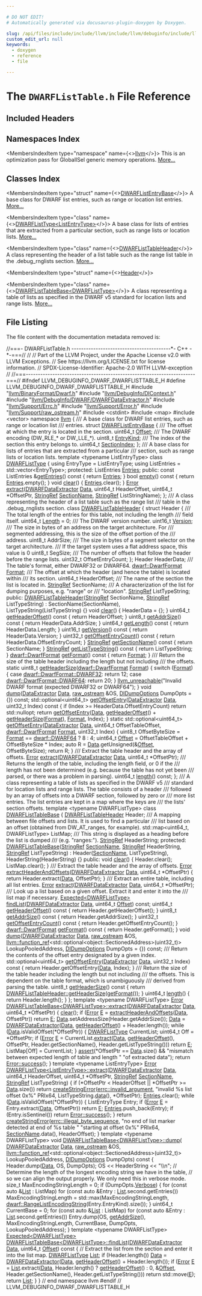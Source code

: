 ```yaml
---

# DO NOT EDIT!
# Automatically generated via docusaurus-plugin-doxygen by Doxygen.

slug: /api/files/include/include/llvm/include/llvm/debuginfo/include/llvm/debuginfo/dwarf/dwarflisttable-h
custom_edit_url: null
keywords:
  - doxygen
  - reference
  - file

---
```





# The `DWARFListTable.h` File Reference

<DoxygenPage pluginConfig={pluginConfig}>



## Included Headers

<IncludesList>
<IncludesListItem
  filePath="llvm/BinaryFormat/Dwarf.h"
  permalink="/docs/api/files/include/include/llvm/include/llvm/binaryformat/dwarf-h"
  isLocal="true" />
<IncludesListItem
  filePath="llvm/DebugInfo/DIContext.h"
  permalink="/docs/api/files/include/include/llvm/include/llvm/debuginfo/dicontext-h"
  isLocal="true" />
<IncludesListItem
  filePath="llvm/DebugInfo/DWARF/DWARFDataExtractor.h"
  permalink="/docs/api/files/include/include/llvm/include/llvm/debuginfo/include/llvm/debuginfo/dwarf/dwarfdataextractor-h"
  isLocal="true" />
<IncludesListItem
  filePath="llvm/Support/Errc.h"
  permalink="/docs/api/files/include/include/llvm/include/llvm/support/errc-h"
  isLocal="true" />
<IncludesListItem
  filePath="llvm/Support/Error.h"
  permalink="/docs/api/files/include/include/llvm/include/llvm/support/error-h"
  isLocal="true" />
<IncludesListItem
  filePath="llvm/Support/raw_ostream.h"
  permalink="/docs/api/files/include/include/llvm/include/llvm/support/raw-ostream-h"
  isLocal="true" />
<IncludesListItem
  filePath="cstdint"
  permalink=""
  isLocal="false" />
<IncludesListItem
  filePath="map"
  permalink=""
  isLocal="false" />
<IncludesListItem
  filePath="vector"
  permalink=""
  isLocal="false" />
</IncludesList>

## Namespaces Index

<MembersIndex>

<MembersIndexItem
  type="namespace"
  name={<><a href="/docs/api/namespaces/llvm">llvm</a></>}>
This is an optimization pass for GlobalISel generic memory operations. <a href="/docs/api/namespaces/llvm/#details">More...</a>
</MembersIndexItem>

</MembersIndex>

## Classes Index

<MembersIndex>

<MembersIndexItem
  type="struct"
  name={<><a href="/docs/api/structs/llvm/dwarflistentrybase">DWARFListEntryBase</a></>}>
A base class for DWARF list entries, such as range or location list entries. <a href="/docs/api/structs/llvm/dwarflistentrybase/#details">More...</a>
</MembersIndexItem>

<MembersIndexItem
  type="class"
  name={<><a href="/docs/api/classes/llvm/dwarflisttype">DWARFListType&lt;ListEntryType&gt;</a></>}>
A base class for lists of entries that are extracted from a particular section, such as range lists or location lists. <a href="/docs/api/classes/llvm/dwarflisttype/#details">More...</a>
</MembersIndexItem>

<MembersIndexItem
  type="class"
  name={<><a href="/docs/api/classes/llvm/dwarflisttableheader">DWARFListTableHeader</a></>}>
A class representing the header of a list table such as the range list table in the .debug&#95;rnglists section. <a href="/docs/api/classes/llvm/dwarflisttableheader/#details">More...</a>
</MembersIndexItem>

<MembersIndexItem
  type="struct"
  name={<><a href="/docs/api/structs/llvm/dwarflisttableheader/header">Header</a></>}>
</MembersIndexItem>

<MembersIndexItem
  type="class"
  name={<><a href="/docs/api/classes/llvm/dwarflisttablebase">DWARFListTableBase&lt;DWARFListType&gt;</a></>}>
A class representing a table of lists as specified in the DWARF v5 standard for location lists and range lists. <a href="/docs/api/classes/llvm/dwarflisttablebase/#details">More...</a>
</MembersIndexItem>

</MembersIndex>


## File Listing

The file content with the documentation metadata removed is:

<ProgramListing>

<Link id="l00001" /><CodeLine lineNumber="1"><Highlight kind="comment">//===- DWARFListTable.h -----------------------------------------&#42;- C++ -&#42;-===//</Highlight><Highlight kind="normal"></Highlight></CodeLine>
<Link id="l00002" /><CodeLine lineNumber="2"><Highlight kind="normal"></Highlight><Highlight kind="comment">//</Highlight><Highlight kind="normal"></Highlight></CodeLine>
<Link id="l00003" /><CodeLine lineNumber="3"><Highlight kind="normal"></Highlight><Highlight kind="comment">// Part of the LLVM Project, under the Apache License v2.0 with LLVM Exceptions.</Highlight><Highlight kind="normal"></Highlight></CodeLine>
<Link id="l00004" /><CodeLine lineNumber="4"><Highlight kind="normal"></Highlight><Highlight kind="comment">// See https://llvm.org/LICENSE.txt for license information.</Highlight><Highlight kind="normal"></Highlight></CodeLine>
<Link id="l00005" /><CodeLine lineNumber="5"><Highlight kind="normal"></Highlight><Highlight kind="comment">// SPDX-License-Identifier: Apache-2.0 WITH LLVM-exception</Highlight><Highlight kind="normal"></Highlight></CodeLine>
<Link id="l00006" /><CodeLine lineNumber="6"><Highlight kind="normal"></Highlight><Highlight kind="comment">//</Highlight><Highlight kind="normal"></Highlight></CodeLine>
<Link id="l00007" /><CodeLine lineNumber="7"><Highlight kind="normal"></Highlight><Highlight kind="comment">//===----------------------------------------------------------------------===//</Highlight><Highlight kind="normal"></Highlight></CodeLine>
<Link id="l00008" /><CodeLine lineNumber="8"><Highlight kind="normal"></Highlight></CodeLine>
<Link id="l00009" /><CodeLine lineNumber="9"><Highlight kind="normal"></Highlight><Highlight kind="preprocessor">#ifndef LLVM&#95;DEBUGINFO&#95;DWARF&#95;DWARFLISTTABLE&#95;H</Highlight><Highlight kind="normal"></Highlight></CodeLine>
<Link id="l00010" /><CodeLine lineNumber="10"><Highlight kind="normal"></Highlight><Highlight kind="preprocessor">#define LLVM&#95;DEBUGINFO&#95;DWARF&#95;DWARFLISTTABLE&#95;H</Highlight><Highlight kind="normal"></Highlight></CodeLine>
<Link id="l00011" /><CodeLine lineNumber="11"><Highlight kind="normal"></Highlight></CodeLine>
<Link id="l00012" /><CodeLine lineNumber="12"><Highlight kind="normal"></Highlight><Highlight kind="preprocessor">#include &quot;<a href="/docs/api/files/include/include/llvm/include/llvm/binaryformat/dwarf-h">llvm/BinaryFormat/Dwarf.h</a>&quot;</Highlight><Highlight kind="normal"></Highlight></CodeLine>
<Link id="l00013" /><CodeLine lineNumber="13"><Highlight kind="normal"></Highlight><Highlight kind="preprocessor">#include &quot;<a href="/docs/api/files/include/include/llvm/include/llvm/debuginfo/dicontext-h">llvm/DebugInfo/DIContext.h</a>&quot;</Highlight><Highlight kind="normal"></Highlight></CodeLine>
<Link id="l00014" /><CodeLine lineNumber="14"><Highlight kind="normal"></Highlight><Highlight kind="preprocessor">#include &quot;<a href="/docs/api/files/include/include/llvm/include/llvm/debuginfo/include/llvm/debuginfo/dwarf/dwarfdataextractor-h">llvm/DebugInfo/DWARF/DWARFDataExtractor.h</a>&quot;</Highlight><Highlight kind="normal"></Highlight></CodeLine>
<Link id="l00015" /><CodeLine lineNumber="15"><Highlight kind="normal"></Highlight><Highlight kind="preprocessor">#include &quot;<a href="/docs/api/files/include/include/llvm/include/llvm/support/errc-h">llvm/Support/Errc.h</a>&quot;</Highlight><Highlight kind="normal"></Highlight></CodeLine>
<Link id="l00016" /><CodeLine lineNumber="16"><Highlight kind="normal"></Highlight><Highlight kind="preprocessor">#include &quot;<a href="/docs/api/files/include/include/llvm/include/llvm/support/error-h">llvm/Support/Error.h</a>&quot;</Highlight><Highlight kind="normal"></Highlight></CodeLine>
<Link id="l00017" /><CodeLine lineNumber="17"><Highlight kind="normal"></Highlight><Highlight kind="preprocessor">#include &quot;<a href="/docs/api/files/include/include/llvm/include/llvm/support/raw-ostream-h">llvm/Support/raw&#95;ostream.h</a>&quot;</Highlight><Highlight kind="normal"></Highlight></CodeLine>
<Link id="l00018" /><CodeLine lineNumber="18"><Highlight kind="normal"></Highlight><Highlight kind="preprocessor">#include &lt;cstdint&gt;</Highlight><Highlight kind="normal"></Highlight></CodeLine>
<Link id="l00019" /><CodeLine lineNumber="19"><Highlight kind="normal"></Highlight><Highlight kind="preprocessor">#include &lt;map&gt;</Highlight><Highlight kind="normal"></Highlight></CodeLine>
<Link id="l00020" /><CodeLine lineNumber="20"><Highlight kind="normal"></Highlight><Highlight kind="preprocessor">#include &lt;vector&gt;</Highlight><Highlight kind="normal"></Highlight></CodeLine>
<Link id="l00021" /><CodeLine lineNumber="21"><Highlight kind="normal"></Highlight></CodeLine>
<Link id="l00022" /><CodeLine lineNumber="22"><Highlight kind="normal"></Highlight><Highlight kind="keyword">namespace </Highlight><Highlight kind="normal"><a href="/docs/api/namespaces/llvm">llvm</a> &#123;</Highlight></CodeLine>
<Link id="l00023" /><CodeLine lineNumber="23"><Highlight kind="normal"></Highlight><Highlight kind="comment"></Highlight></CodeLine>
<Link id="l00024" /><CodeLine lineNumber="24"><Highlight kind="comment">/// A base class for DWARF list entries, such as range or location list</Highlight></CodeLine>
<Link id="l00025" /><CodeLine lineNumber="25"><Highlight kind="comment">/// entries.</Highlight><Highlight kind="normal"></Highlight></CodeLine>
<Link id="l00026" /><CodeLine lineNumber="26" lineLink="/docs/api/structs/llvm/dwarflistentrybase"><Highlight kind="normal"></Highlight><Highlight kind="keyword">struct </Highlight><Highlight kind="normal"><a href="/docs/api/structs/llvm/dwarflistentrybase">DWARFListEntryBase</a> &#123;</Highlight><Highlight kind="comment"></Highlight></CodeLine>
<Link id="l00027" /><CodeLine lineNumber="27"><Highlight kind="comment">  /// The offset at which the entry is located in the section.</Highlight><Highlight kind="normal"></Highlight></CodeLine>
<Link id="l00028" /><CodeLine lineNumber="28" lineLink="/docs/api/structs/llvm/dwarflistentrybase/#a5e78df55e7f79e8d223e30092680e1b4"><Highlight kind="normal">  uint64&#95;t <a href="/docs/api/structs/llvm/dwarflistentrybase/#a5e78df55e7f79e8d223e30092680e1b4">Offset</a>;</Highlight><Highlight kind="comment"></Highlight></CodeLine>
<Link id="l00029" /><CodeLine lineNumber="29"><Highlight kind="comment">  /// The DWARF encoding (DW&#95;RLE&#95;&#42; or DW&#95;LLE&#95;&#42;).</Highlight><Highlight kind="normal"></Highlight></CodeLine>
<Link id="l00030" /><CodeLine lineNumber="30" lineLink="/docs/api/structs/llvm/dwarflistentrybase/#a53bb231c536be49c590132e10c5268dd"><Highlight kind="normal">  uint8&#95;t <a href="/docs/api/structs/llvm/dwarflistentrybase/#a53bb231c536be49c590132e10c5268dd">EntryKind</a>;</Highlight><Highlight kind="comment"></Highlight></CodeLine>
<Link id="l00031" /><CodeLine lineNumber="31"><Highlight kind="comment">  /// The index of the section this entry belongs to.</Highlight><Highlight kind="normal"></Highlight></CodeLine>
<Link id="l00032" /><CodeLine lineNumber="32" lineLink="/docs/api/structs/llvm/dwarflistentrybase/#a0a840f1689651024d3cc9850f4ec4c81"><Highlight kind="normal">  uint64&#95;t <a href="/docs/api/structs/llvm/dwarflistentrybase/#a0a840f1689651024d3cc9850f4ec4c81">SectionIndex</a>;</Highlight></CodeLine>
<Link id="l00033" /><CodeLine lineNumber="33"><Highlight kind="normal">&#125;;</Highlight></CodeLine>
<Link id="l00034" /><CodeLine lineNumber="34"><Highlight kind="normal"></Highlight><Highlight kind="comment"></Highlight></CodeLine>
<Link id="l00035" /><CodeLine lineNumber="35"><Highlight kind="comment">/// A base class for lists of entries that are extracted from a particular</Highlight></CodeLine>
<Link id="l00036" /><CodeLine lineNumber="36"><Highlight kind="comment">/// section, such as range lists or location lists.</Highlight><Highlight kind="normal"></Highlight></CodeLine>
<Link id="l00037" /><CodeLine lineNumber="37" lineLink="/docs/api/classes/llvm/dwarflisttype"><Highlight kind="normal"></Highlight><Highlight kind="keyword">template</Highlight><Highlight kind="normal"> &lt;</Highlight><Highlight kind="keyword">typename</Highlight><Highlight kind="normal"> ListEntryType&gt; </Highlight><Highlight kind="keyword">class </Highlight><Highlight kind="normal"><a href="/docs/api/classes/llvm/dwarflisttype">DWARFListType</a> &#123;</Highlight></CodeLine>
<Link id="l00038" /><CodeLine lineNumber="38"><Highlight kind="normal">  </Highlight><Highlight kind="keyword">using </Highlight><Highlight kind="normal">EntryType = ListEntryType;</Highlight></CodeLine>
<Link id="l00039" /><CodeLine lineNumber="39"><Highlight kind="normal">  </Highlight><Highlight kind="keyword">using </Highlight><Highlight kind="normal">ListEntries = std::vector&lt;EntryType&gt;;</Highlight></CodeLine>
<Link id="l00040" /><CodeLine lineNumber="40"><Highlight kind="normal"></Highlight></CodeLine>
<Link id="l00041" /><CodeLine lineNumber="41"><Highlight kind="normal"></Highlight><Highlight kind="keyword">protected</Highlight><Highlight kind="normal">:</Highlight></CodeLine>
<Link id="l00042" /><CodeLine lineNumber="42" lineLink="/docs/api/classes/llvm/dwarflisttype/#a041f83847fc54b70c309ed67355b1b40"><Highlight kind="normal">  ListEntries <a href="/docs/api/classes/llvm/dwarflisttype/#a041f83847fc54b70c309ed67355b1b40">Entries</a>;</Highlight></CodeLine>
<Link id="l00043" /><CodeLine lineNumber="43"><Highlight kind="normal"></Highlight></CodeLine>
<Link id="l00044" /><CodeLine lineNumber="44"><Highlight kind="normal"></Highlight><Highlight kind="keyword">public</Highlight><Highlight kind="normal">:</Highlight></CodeLine>
<Link id="l00045" /><CodeLine lineNumber="45" lineLink="/docs/api/classes/llvm/dwarflisttype/#a46d8d4fd3ede47a3e8e9617c228996ac"><Highlight kind="normal">  </Highlight><Highlight kind="keyword">const</Highlight><Highlight kind="normal"> ListEntries &amp;<a href="/docs/api/classes/llvm/dwarflisttype/#a46d8d4fd3ede47a3e8e9617c228996ac">getEntries</a>()</Highlight><Highlight kind="keyword"> const </Highlight><Highlight kind="normal">&#123; </Highlight><Highlight kind="keywordflow">return</Highlight><Highlight kind="normal"> <a href="/docs/api/classes/llvm/dwarflisttype/#a041f83847fc54b70c309ed67355b1b40">Entries</a>; &#125;</Highlight></CodeLine>
<Link id="l00046" /><CodeLine lineNumber="46" lineLink="/docs/api/classes/llvm/dwarflisttype/#adc62037379ba38c5157b65baab34e130"><Highlight kind="normal">  </Highlight><Highlight kind="keywordtype">bool</Highlight><Highlight kind="normal"> <a href="/docs/api/classes/llvm/dwarflisttype/#adc62037379ba38c5157b65baab34e130">empty</a>()</Highlight><Highlight kind="keyword"> const </Highlight><Highlight kind="normal">&#123; </Highlight><Highlight kind="keywordflow">return</Highlight><Highlight kind="normal"> <a href="/docs/api/classes/llvm/dwarflisttype/#a041f83847fc54b70c309ed67355b1b40">Entries</a>.empty(); &#125;</Highlight></CodeLine>
<Link id="l00047" /><CodeLine lineNumber="47" lineLink="/docs/api/classes/llvm/dwarflisttype/#a8d2a49d4f17d22f9231217e952957c89"><Highlight kind="normal">  </Highlight><Highlight kind="keywordtype">void</Highlight><Highlight kind="normal"> <a href="/docs/api/classes/llvm/dwarflisttype/#a8d2a49d4f17d22f9231217e952957c89">clear</a>() &#123; <a href="/docs/api/classes/llvm/dwarflisttype/#a041f83847fc54b70c309ed67355b1b40">Entries</a>.clear(); &#125;</Highlight></CodeLine>
<Link id="l00048" /><CodeLine lineNumber="48" lineLink="/docs/api/classes/llvm/dwarflisttype/#a5ce06b7e3524ccb5cde055c3cf596b10"><Highlight kind="normal">  <a href="/docs/api/classes/llvm/error">Error</a> <a href="/docs/api/classes/llvm/dwarflisttype/#a5ce06b7e3524ccb5cde055c3cf596b10">extract</a>(<a href="/docs/api/classes/llvm/dwarfdataextractor">DWARFDataExtractor</a> <a href="/docs/api/namespaces/llvm/#aa20539e89704d20b98b97e9c3feac934">Data</a>, uint64&#95;t HeaderOffset,</Highlight></CodeLine>
<Link id="l00049" /><CodeLine lineNumber="49"><Highlight kind="normal">                uint64&#95;t &#42;OffsetPtr, <a href="/docs/api/classes/llvm/stringref">StringRef</a> <a href="/docs/api/structs/llvm/sectionname">SectionName</a>,</Highlight></CodeLine>
<Link id="l00050" /><CodeLine lineNumber="50"><Highlight kind="normal">                <a href="/docs/api/classes/llvm/stringref">StringRef</a> ListStringName);</Highlight></CodeLine>
<Link id="l00051" /><CodeLine lineNumber="51"><Highlight kind="normal">&#125;;</Highlight></CodeLine>
<Link id="l00052" /><CodeLine lineNumber="52"><Highlight kind="normal"></Highlight><Highlight kind="comment"></Highlight></CodeLine>
<Link id="l00053" /><CodeLine lineNumber="53"><Highlight kind="comment">/// A class representing the header of a list table such as the range list</Highlight></CodeLine>
<Link id="l00054" /><CodeLine lineNumber="54"><Highlight kind="comment">/// table in the .debug&#95;rnglists section.</Highlight><Highlight kind="normal"></Highlight></CodeLine>
<Link id="l00055" /><CodeLine lineNumber="55" lineLink="/docs/api/classes/llvm/dwarflisttableheader"><Highlight kind="normal"></Highlight><Highlight kind="keyword">class </Highlight><Highlight kind="normal"><a href="/docs/api/classes/llvm/dwarflisttableheader/#a10991e271022263175496ed3f21beba2">DWARFListTableHeader</a> &#123;</Highlight></CodeLine>
<Link id="l00056" /><CodeLine lineNumber="56"><Highlight kind="normal">  </Highlight><Highlight kind="keyword">struct </Highlight><Highlight kind="normal">Header &#123;</Highlight><Highlight kind="comment"></Highlight></CodeLine>
<Link id="l00057" /><CodeLine lineNumber="57"><Highlight kind="comment">    /// The total length of the entries for this table, not including the length</Highlight></CodeLine>
<Link id="l00058" /><CodeLine lineNumber="58"><Highlight kind="comment">    /// field itself.</Highlight><Highlight kind="normal"></Highlight></CodeLine>
<Link id="l00059" /><CodeLine lineNumber="59"><Highlight kind="normal">    uint64&#95;t <a href="/docs/api/namespaces/llvm/#a05f5b9a11bdcc5feba62899f95dcf878af6d9f1c7b49b7601fae6a545002a6763">Length</a> = 0;</Highlight><Highlight kind="comment"></Highlight></CodeLine>
<Link id="l00060" /><CodeLine lineNumber="60"><Highlight kind="comment">    /// The DWARF version number.</Highlight><Highlight kind="normal"></Highlight></CodeLine>
<Link id="l00061" /><CodeLine lineNumber="61"><Highlight kind="normal">    uint16&#95;t <a href="/docs/api/namespaces/llvm/#a689a023f54d38d41f6d952cac41ee538">Version</a>;</Highlight><Highlight kind="comment"></Highlight></CodeLine>
<Link id="l00062" /><CodeLine lineNumber="62"><Highlight kind="comment">    /// The size in bytes of an address on the target architecture. For</Highlight></CodeLine>
<Link id="l00063" /><CodeLine lineNumber="63"><Highlight kind="comment">    /// segmented addressing, this is the size of the offset portion of the</Highlight></CodeLine>
<Link id="l00064" /><CodeLine lineNumber="64"><Highlight kind="comment">    /// address.</Highlight><Highlight kind="normal"></Highlight></CodeLine>
<Link id="l00065" /><CodeLine lineNumber="65"><Highlight kind="normal">    uint8&#95;t AddrSize;</Highlight><Highlight kind="comment"></Highlight></CodeLine>
<Link id="l00066" /><CodeLine lineNumber="66"><Highlight kind="comment">    /// The size in bytes of a segment selector on the target architecture.</Highlight></CodeLine>
<Link id="l00067" /><CodeLine lineNumber="67"><Highlight kind="comment">    /// If the target system uses a flat address space, this value is 0</Highlight><Highlight kind="normal"></Highlight></CodeLine>
<Link id="l00068" /><CodeLine lineNumber="68"><Highlight kind="normal">    uint8&#95;t SegSize;</Highlight><Highlight kind="comment"></Highlight></CodeLine>
<Link id="l00069" /><CodeLine lineNumber="69"><Highlight kind="comment">    /// The number of offsets that follow the header before the range lists.</Highlight><Highlight kind="normal"></Highlight></CodeLine>
<Link id="l00070" /><CodeLine lineNumber="70"><Highlight kind="normal">    uint32&#95;t OffsetEntryCount;</Highlight></CodeLine>
<Link id="l00071" /><CodeLine lineNumber="71"><Highlight kind="normal">  &#125;;</Highlight></CodeLine>
<Link id="l00072" /><CodeLine lineNumber="72"><Highlight kind="normal"></Highlight></CodeLine>
<Link id="l00073" /><CodeLine lineNumber="73"><Highlight kind="normal">  Header HeaderData;</Highlight><Highlight kind="comment"></Highlight></CodeLine>
<Link id="l00074" /><CodeLine lineNumber="74"><Highlight kind="comment">  /// The table&#39;s format, either DWARF32 or DWARF64.</Highlight><Highlight kind="normal"></Highlight></CodeLine>
<Link id="l00075" /><CodeLine lineNumber="75"><Highlight kind="normal">  <a href="/docs/api/namespaces/llvm/dwarf/#a79a43a947d26afb3f2a388f2f7a3a8c8">dwarf::DwarfFormat</a> <a href="/docs/api/namespaces/llvm/#ab7530cd22b8952cb41774507dd40c6f3a520d0db389f362bf79ef56ca0af3dcab">Format</a>;</Highlight><Highlight kind="comment"></Highlight></CodeLine>
<Link id="l00076" /><CodeLine lineNumber="76"><Highlight kind="comment">  /// The offset at which the header (and hence the table) is located within</Highlight></CodeLine>
<Link id="l00077" /><CodeLine lineNumber="77"><Highlight kind="comment">  /// its section.</Highlight><Highlight kind="normal"></Highlight></CodeLine>
<Link id="l00078" /><CodeLine lineNumber="78"><Highlight kind="normal">  uint64&#95;t HeaderOffset;</Highlight><Highlight kind="comment"></Highlight></CodeLine>
<Link id="l00079" /><CodeLine lineNumber="79"><Highlight kind="comment">  /// The name of the section the list is located in.</Highlight><Highlight kind="normal"></Highlight></CodeLine>
<Link id="l00080" /><CodeLine lineNumber="80"><Highlight kind="normal">  <a href="/docs/api/classes/llvm/stringref">StringRef</a> SectionName;</Highlight><Highlight kind="comment"></Highlight></CodeLine>
<Link id="l00081" /><CodeLine lineNumber="81"><Highlight kind="comment">  /// A characterization of the list for dumping purposes, e.g. &quot;range&quot; or</Highlight></CodeLine>
<Link id="l00082" /><CodeLine lineNumber="82"><Highlight kind="comment">  /// &quot;location&quot;.</Highlight><Highlight kind="normal"></Highlight></CodeLine>
<Link id="l00083" /><CodeLine lineNumber="83"><Highlight kind="normal">  <a href="/docs/api/classes/llvm/stringref">StringRef</a> ListTypeString;</Highlight></CodeLine>
<Link id="l00084" /><CodeLine lineNumber="84"><Highlight kind="normal"></Highlight></CodeLine>
<Link id="l00085" /><CodeLine lineNumber="85"><Highlight kind="normal"></Highlight><Highlight kind="keyword">public</Highlight><Highlight kind="normal">:</Highlight></CodeLine>
<Link id="l00086" /><CodeLine lineNumber="86" lineLink="/docs/api/classes/llvm/dwarflisttableheader/#a10991e271022263175496ed3f21beba2"><Highlight kind="normal">  <a href="/docs/api/classes/llvm/dwarflisttableheader/#a10991e271022263175496ed3f21beba2">DWARFListTableHeader</a>(<a href="/docs/api/classes/llvm/stringref">StringRef</a> SectionName, <a href="/docs/api/classes/llvm/stringref">StringRef</a> ListTypeString)</Highlight></CodeLine>
<Link id="l00087" /><CodeLine lineNumber="87"><Highlight kind="normal">      : SectionName(SectionName), ListTypeString(ListTypeString) &#123;&#125;</Highlight></CodeLine>
<Link id="l00088" /><CodeLine lineNumber="88"><Highlight kind="normal"></Highlight></CodeLine>
<Link id="l00089" /><CodeLine lineNumber="89" lineLink="/docs/api/classes/llvm/dwarflisttableheader/#ab7f2c25bd49b79a73986af210c45a0ac"><Highlight kind="normal">  </Highlight><Highlight kind="keywordtype">void</Highlight><Highlight kind="normal"> <a href="/docs/api/classes/llvm/dwarflisttableheader/#ab7f2c25bd49b79a73986af210c45a0ac">clear</a>() &#123;</Highlight></CodeLine>
<Link id="l00090" /><CodeLine lineNumber="90"><Highlight kind="normal">    HeaderData = &#123;&#125;;</Highlight></CodeLine>
<Link id="l00091" /><CodeLine lineNumber="91"><Highlight kind="normal">  &#125;</Highlight></CodeLine>
<Link id="l00092" /><CodeLine lineNumber="92" lineLink="/docs/api/classes/llvm/dwarflisttableheader/#a9da67a4898a8a7b6bf3e5bb1230eb145"><Highlight kind="normal">  uint64&#95;t <a href="/docs/api/classes/llvm/dwarflisttableheader/#a9da67a4898a8a7b6bf3e5bb1230eb145">getHeaderOffset</a>()</Highlight><Highlight kind="keyword"> const </Highlight><Highlight kind="normal">&#123; </Highlight><Highlight kind="keywordflow">return</Highlight><Highlight kind="normal"> HeaderOffset; &#125;</Highlight></CodeLine>
<Link id="l00093" /><CodeLine lineNumber="93" lineLink="/docs/api/classes/llvm/dwarflisttableheader/#ae6fe384fdfff174af98c88929e5c3f9f"><Highlight kind="normal">  uint8&#95;t <a href="/docs/api/classes/llvm/dwarflisttableheader/#ae6fe384fdfff174af98c88929e5c3f9f">getAddrSize</a>()</Highlight><Highlight kind="keyword"> const </Highlight><Highlight kind="normal">&#123; </Highlight><Highlight kind="keywordflow">return</Highlight><Highlight kind="normal"> HeaderData.AddrSize; &#125;</Highlight></CodeLine>
<Link id="l00094" /><CodeLine lineNumber="94" lineLink="/docs/api/classes/llvm/dwarflisttableheader/#a101998cae50b0fceab1a6da2828a0eb4"><Highlight kind="normal">  uint64&#95;t <a href="/docs/api/classes/llvm/dwarflisttableheader/#a101998cae50b0fceab1a6da2828a0eb4">getLength</a>()</Highlight><Highlight kind="keyword"> const </Highlight><Highlight kind="normal">&#123; </Highlight><Highlight kind="keywordflow">return</Highlight><Highlight kind="normal"> HeaderData.Length; &#125;</Highlight></CodeLine>
<Link id="l00095" /><CodeLine lineNumber="95" lineLink="/docs/api/classes/llvm/dwarflisttableheader/#ae975a13057dc42d20b975c343542db04"><Highlight kind="normal">  uint16&#95;t <a href="/docs/api/classes/llvm/dwarflisttableheader/#ae975a13057dc42d20b975c343542db04">getVersion</a>()</Highlight><Highlight kind="keyword"> const </Highlight><Highlight kind="normal">&#123; </Highlight><Highlight kind="keywordflow">return</Highlight><Highlight kind="normal"> HeaderData.Version; &#125;</Highlight></CodeLine>
<Link id="l00096" /><CodeLine lineNumber="96" lineLink="/docs/api/classes/llvm/dwarflisttableheader/#a94ed75554b6e08ef74f9afe5d4ed692d"><Highlight kind="normal">  uint32&#95;t <a href="/docs/api/classes/llvm/dwarflisttableheader/#a94ed75554b6e08ef74f9afe5d4ed692d">getOffsetEntryCount</a>()</Highlight><Highlight kind="keyword"> const </Highlight><Highlight kind="normal">&#123; </Highlight><Highlight kind="keywordflow">return</Highlight><Highlight kind="normal"> HeaderData.OffsetEntryCount; &#125;</Highlight></CodeLine>
<Link id="l00097" /><CodeLine lineNumber="97" lineLink="/docs/api/classes/llvm/dwarflisttableheader/#a95eef5385262cc9aa7943ef8cd62e416"><Highlight kind="normal">  <a href="/docs/api/classes/llvm/stringref">StringRef</a> <a href="/docs/api/classes/llvm/dwarflisttableheader/#a95eef5385262cc9aa7943ef8cd62e416">getSectionName</a>()</Highlight><Highlight kind="keyword"> const </Highlight><Highlight kind="normal">&#123; </Highlight><Highlight kind="keywordflow">return</Highlight><Highlight kind="normal"> SectionName; &#125;</Highlight></CodeLine>
<Link id="l00098" /><CodeLine lineNumber="98" lineLink="/docs/api/classes/llvm/dwarflisttableheader/#ad720f15dafa6eb1b8d6af21439898634"><Highlight kind="normal">  <a href="/docs/api/classes/llvm/stringref">StringRef</a> <a href="/docs/api/classes/llvm/dwarflisttableheader/#ad720f15dafa6eb1b8d6af21439898634">getListTypeString</a>()</Highlight><Highlight kind="keyword"> const </Highlight><Highlight kind="normal">&#123; </Highlight><Highlight kind="keywordflow">return</Highlight><Highlight kind="normal"> ListTypeString; &#125;</Highlight></CodeLine>
<Link id="l00099" /><CodeLine lineNumber="99" lineLink="/docs/api/classes/llvm/dwarflisttableheader/#a93b517a8989cfb08deb763b3fdec7da2"><Highlight kind="normal">  <a href="/docs/api/namespaces/llvm/dwarf/#a79a43a947d26afb3f2a388f2f7a3a8c8">dwarf::DwarfFormat</a> <a href="/docs/api/classes/llvm/dwarflisttableheader/#a93b517a8989cfb08deb763b3fdec7da2">getFormat</a>()</Highlight><Highlight kind="keyword"> const </Highlight><Highlight kind="normal">&#123; </Highlight><Highlight kind="keywordflow">return</Highlight><Highlight kind="normal"> <a href="/docs/api/namespaces/llvm/#ab7530cd22b8952cb41774507dd40c6f3a520d0db389f362bf79ef56ca0af3dcab">Format</a>; &#125;</Highlight></CodeLine>
<Link id="l00100" /><CodeLine lineNumber="100"><Highlight kind="normal"></Highlight><Highlight kind="comment"></Highlight></CodeLine>
<Link id="l00101" /><CodeLine lineNumber="101"><Highlight kind="comment">  /// Return the size of the table header including the length but not including</Highlight></CodeLine>
<Link id="l00102" /><CodeLine lineNumber="102"><Highlight kind="comment">  /// the offsets.</Highlight><Highlight kind="normal"></Highlight></CodeLine>
<Link id="l00103" /><CodeLine lineNumber="103" lineLink="/docs/api/classes/llvm/dwarflisttableheader/#a1374388723b168fd14a77c5188d4a7db"><Highlight kind="normal">  </Highlight><Highlight kind="keyword">static</Highlight><Highlight kind="normal"> uint8&#95;t <a href="/docs/api/classes/llvm/dwarflisttableheader/#a1374388723b168fd14a77c5188d4a7db">getHeaderSize</a>(<a href="/docs/api/namespaces/llvm/dwarf/#a79a43a947d26afb3f2a388f2f7a3a8c8">dwarf::DwarfFormat</a> <a href="/docs/api/namespaces/llvm/#ab7530cd22b8952cb41774507dd40c6f3a520d0db389f362bf79ef56ca0af3dcab">Format</a>) &#123;</Highlight></CodeLine>
<Link id="l00104" /><CodeLine lineNumber="104"><Highlight kind="normal">    </Highlight><Highlight kind="keywordflow">switch</Highlight><Highlight kind="normal"> (<a href="/docs/api/namespaces/llvm/#ab7530cd22b8952cb41774507dd40c6f3a520d0db389f362bf79ef56ca0af3dcab">Format</a>) &#123;</Highlight></CodeLine>
<Link id="l00105" /><CodeLine lineNumber="105"><Highlight kind="normal">    </Highlight><Highlight kind="keywordflow">case</Highlight><Highlight kind="normal"> <a href="/docs/api/namespaces/llvm/dwarf/#a79a43a947d26afb3f2a388f2f7a3a8c8a63265bb5719678b401b0abd0ed5ddd76">dwarf::DwarfFormat::DWARF32</a>:</Highlight></CodeLine>
<Link id="l00106" /><CodeLine lineNumber="106"><Highlight kind="normal">      </Highlight><Highlight kind="keywordflow">return</Highlight><Highlight kind="normal"> 12;</Highlight></CodeLine>
<Link id="l00107" /><CodeLine lineNumber="107"><Highlight kind="normal">    </Highlight><Highlight kind="keywordflow">case</Highlight><Highlight kind="normal"> <a href="/docs/api/namespaces/llvm/dwarf/#a79a43a947d26afb3f2a388f2f7a3a8c8a34b4d38e06d609b405f4a79c223ed8d2">dwarf::DwarfFormat::DWARF64</a>:</Highlight></CodeLine>
<Link id="l00108" /><CodeLine lineNumber="108"><Highlight kind="normal">      </Highlight><Highlight kind="keywordflow">return</Highlight><Highlight kind="normal"> 20;</Highlight></CodeLine>
<Link id="l00109" /><CodeLine lineNumber="109"><Highlight kind="normal">    &#125;</Highlight></CodeLine>
<Link id="l00110" /><CodeLine lineNumber="110"><Highlight kind="normal">    <a href="/docs/api/files/include/include/llvm/include/llvm/support/errorhandling-h/#ace243f5c25697a1107cce46626b3dc94">llvm&#95;unreachable</a>(</Highlight><Highlight kind="stringliteral">&quot;Invalid DWARF format (expected DWARF32 or DWARF64&quot;</Highlight><Highlight kind="normal">);</Highlight></CodeLine>
<Link id="l00111" /><CodeLine lineNumber="111"><Highlight kind="normal">  &#125;</Highlight></CodeLine>
<Link id="l00112" /><CodeLine lineNumber="112"><Highlight kind="normal"></Highlight></CodeLine>
<Link id="l00113" /><CodeLine lineNumber="113"><Highlight kind="normal">  </Highlight><Highlight kind="keywordtype">void</Highlight><Highlight kind="normal"> <a href="/docs/api/classes/llvm/dwarflisttableheader/#a5878d6c62b444d6d4dc49581e39091e1">dump</a>(<a href="/docs/api/classes/llvm/dataextractor">DataExtractor</a> <a href="/docs/api/namespaces/llvm/#aa20539e89704d20b98b97e9c3feac934">Data</a>, <a href="/docs/api/classes/llvm/raw-ostream">raw&#95;ostream</a> &amp;OS,</Highlight></CodeLine>
<Link id="l00114" /><CodeLine lineNumber="114"><Highlight kind="normal">            <a href="/docs/api/structs/llvm/didumpoptions">DIDumpOptions</a> DumpOpts = &#123;&#125;) </Highlight><Highlight kind="keyword">const</Highlight><Highlight kind="normal">;</Highlight></CodeLine>
<Link id="l00115" /><CodeLine lineNumber="115" lineLink="/docs/api/classes/llvm/dwarflisttableheader/#a3c1d6e1effdc93963e12868a6c193d49"><Highlight kind="normal">  std::optional&lt;uint64&#95;t&gt; <a href="/docs/api/classes/llvm/dwarflisttableheader/#a3c1d6e1effdc93963e12868a6c193d49">getOffsetEntry</a>(<a href="/docs/api/classes/llvm/dataextractor">DataExtractor</a> <a href="/docs/api/namespaces/llvm/#aa20539e89704d20b98b97e9c3feac934">Data</a>,</Highlight></CodeLine>
<Link id="l00116" /><CodeLine lineNumber="116"><Highlight kind="normal">                                         uint32&#95;t Index)</Highlight><Highlight kind="keyword"> const </Highlight><Highlight kind="normal">&#123;</Highlight></CodeLine>
<Link id="l00117" /><CodeLine lineNumber="117"><Highlight kind="normal">    </Highlight><Highlight kind="keywordflow">if</Highlight><Highlight kind="normal"> (Index &gt;= HeaderData.OffsetEntryCount)</Highlight></CodeLine>
<Link id="l00118" /><CodeLine lineNumber="118"><Highlight kind="normal">      </Highlight><Highlight kind="keywordflow">return</Highlight><Highlight kind="normal"> std::nullopt;</Highlight></CodeLine>
<Link id="l00119" /><CodeLine lineNumber="119"><Highlight kind="normal"></Highlight></CodeLine>
<Link id="l00120" /><CodeLine lineNumber="120"><Highlight kind="normal">    </Highlight><Highlight kind="keywordflow">return</Highlight><Highlight kind="normal"> <a href="/docs/api/classes/llvm/dwarflisttableheader/#a3c1d6e1effdc93963e12868a6c193d49">getOffsetEntry</a>(<a href="/docs/api/namespaces/llvm/#aa20539e89704d20b98b97e9c3feac934">Data</a>, <a href="/docs/api/classes/llvm/dwarflisttableheader/#a9da67a4898a8a7b6bf3e5bb1230eb145">getHeaderOffset</a>() + <a href="/docs/api/classes/llvm/dwarflisttableheader/#a1374388723b168fd14a77c5188d4a7db">getHeaderSize</a>(<a href="/docs/api/namespaces/llvm/#ab7530cd22b8952cb41774507dd40c6f3a520d0db389f362bf79ef56ca0af3dcab">Format</a>), <a href="/docs/api/namespaces/llvm/#ab7530cd22b8952cb41774507dd40c6f3a520d0db389f362bf79ef56ca0af3dcab">Format</a>, Index);</Highlight></CodeLine>
<Link id="l00121" /><CodeLine lineNumber="121"><Highlight kind="normal">  &#125;</Highlight></CodeLine>
<Link id="l00122" /><CodeLine lineNumber="122"><Highlight kind="normal"></Highlight></CodeLine>
<Link id="l00123" /><CodeLine lineNumber="123" lineLink="/docs/api/classes/llvm/dwarflisttableheader/#a0f1e95e7e70c3deda94768cb1e966915"><Highlight kind="normal">  </Highlight><Highlight kind="keyword">static</Highlight><Highlight kind="normal"> std::optional&lt;uint64&#95;t&gt; <a href="/docs/api/classes/llvm/dwarflisttableheader/#a0f1e95e7e70c3deda94768cb1e966915">getOffsetEntry</a>(<a href="/docs/api/classes/llvm/dataextractor">DataExtractor</a> <a href="/docs/api/namespaces/llvm/#aa20539e89704d20b98b97e9c3feac934">Data</a>,</Highlight></CodeLine>
<Link id="l00124" /><CodeLine lineNumber="124"><Highlight kind="normal">                                                uint64&#95;t OffsetTableOffset,</Highlight></CodeLine>
<Link id="l00125" /><CodeLine lineNumber="125"><Highlight kind="normal">                                                <a href="/docs/api/namespaces/llvm/dwarf/#a79a43a947d26afb3f2a388f2f7a3a8c8">dwarf::DwarfFormat</a> <a href="/docs/api/namespaces/llvm/#ab7530cd22b8952cb41774507dd40c6f3a520d0db389f362bf79ef56ca0af3dcab">Format</a>,</Highlight></CodeLine>
<Link id="l00126" /><CodeLine lineNumber="126"><Highlight kind="normal">                                                uint32&#95;t Index) &#123;</Highlight></CodeLine>
<Link id="l00127" /><CodeLine lineNumber="127"><Highlight kind="normal">    uint8&#95;t OffsetByteSize = <a href="/docs/api/namespaces/llvm/#ab7530cd22b8952cb41774507dd40c6f3a520d0db389f362bf79ef56ca0af3dcab">Format</a> == <a href="/docs/api/namespaces/llvm/dwarf/#a79a43a947d26afb3f2a388f2f7a3a8c8a34b4d38e06d609b405f4a79c223ed8d2">dwarf::DWARF64</a> ? 8 : 4;</Highlight></CodeLine>
<Link id="l00128" /><CodeLine lineNumber="128"><Highlight kind="normal">    uint64&#95;t <a href="/docs/api/namespaces/llvm/#a05f5b9a11bdcc5feba62899f95dcf878a3134224cba2545bc57954d3b072aebb4">Offset</a> = OffsetTableOffset + OffsetByteSize &#42; Index;</Highlight></CodeLine>
<Link id="l00129" /><CodeLine lineNumber="129"><Highlight kind="normal">    </Highlight><Highlight kind="keyword">auto</Highlight><Highlight kind="normal"> R = <a href="/docs/api/namespaces/llvm/#aa20539e89704d20b98b97e9c3feac934">Data</a>.getUnsigned(&amp;<a href="/docs/api/namespaces/llvm/#a05f5b9a11bdcc5feba62899f95dcf878a3134224cba2545bc57954d3b072aebb4">Offset</a>, OffsetByteSize);</Highlight></CodeLine>
<Link id="l00130" /><CodeLine lineNumber="130"><Highlight kind="normal">    </Highlight><Highlight kind="keywordflow">return</Highlight><Highlight kind="normal"> R;</Highlight></CodeLine>
<Link id="l00131" /><CodeLine lineNumber="131"><Highlight kind="normal">  &#125;</Highlight></CodeLine>
<Link id="l00132" /><CodeLine lineNumber="132"><Highlight kind="normal"></Highlight><Highlight kind="comment"></Highlight></CodeLine>
<Link id="l00133" /><CodeLine lineNumber="133"><Highlight kind="comment">  /// Extract the table header and the array of offsets.</Highlight><Highlight kind="normal"></Highlight></CodeLine>
<Link id="l00134" /><CodeLine lineNumber="134"><Highlight kind="normal">  <a href="/docs/api/classes/llvm/error">Error</a> <a href="/docs/api/files/lib/lib/transforms/lib/transforms/ipo/loopextractor-cpp/#a84dff14934298a71113ab11312c243f6">extract</a>(<a href="/docs/api/classes/llvm/dwarfdataextractor">DWARFDataExtractor</a> <a href="/docs/api/namespaces/llvm/#aa20539e89704d20b98b97e9c3feac934">Data</a>, uint64&#95;t &#42;OffsetPtr);</Highlight></CodeLine>
<Link id="l00135" /><CodeLine lineNumber="135"><Highlight kind="normal"></Highlight><Highlight kind="comment"></Highlight></CodeLine>
<Link id="l00136" /><CodeLine lineNumber="136"><Highlight kind="comment">  /// Returns the length of the table, including the length field, or 0 if the</Highlight></CodeLine>
<Link id="l00137" /><CodeLine lineNumber="137"><Highlight kind="comment">  /// length has not been determined (e.g. because the table has not yet been</Highlight></CodeLine>
<Link id="l00138" /><CodeLine lineNumber="138"><Highlight kind="comment">  /// parsed, or there was a problem in parsing).</Highlight><Highlight kind="normal"></Highlight></CodeLine>
<Link id="l00139" /><CodeLine lineNumber="139"><Highlight kind="normal">  uint64&#95;t <a href="/docs/api/classes/llvm/dwarflisttableheader/#ad57f13e13def9a42ea39b34bc323ca01">length</a>() </Highlight><Highlight kind="keyword">const</Highlight><Highlight kind="normal">;</Highlight></CodeLine>
<Link id="l00140" /><CodeLine lineNumber="140"><Highlight kind="normal">&#125;;</Highlight></CodeLine>
<Link id="l00141" /><CodeLine lineNumber="141"><Highlight kind="normal"></Highlight><Highlight kind="comment"></Highlight></CodeLine>
<Link id="l00142" /><CodeLine lineNumber="142"><Highlight kind="comment">/// A class representing a table of lists as specified in the DWARF v5</Highlight></CodeLine>
<Link id="l00143" /><CodeLine lineNumber="143"><Highlight kind="comment">/// standard for location lists and range lists. The table consists of a header</Highlight></CodeLine>
<Link id="l00144" /><CodeLine lineNumber="144"><Highlight kind="comment">/// followed by an array of offsets into a DWARF section, followed by zero or</Highlight></CodeLine>
<Link id="l00145" /><CodeLine lineNumber="145"><Highlight kind="comment">/// more list entries. The list entries are kept in a map where the keys are</Highlight></CodeLine>
<Link id="l00146" /><CodeLine lineNumber="146"><Highlight kind="comment">/// the lists&#39; section offsets.</Highlight><Highlight kind="normal"></Highlight></CodeLine>
<Link id="l00147" /><CodeLine lineNumber="147" lineLink="/docs/api/classes/llvm/dwarflisttablebase"><Highlight kind="normal"></Highlight><Highlight kind="keyword">template</Highlight><Highlight kind="normal"> &lt;</Highlight><Highlight kind="keyword">typename</Highlight><Highlight kind="normal"> DWARFListType&gt; </Highlight><Highlight kind="keyword">class </Highlight><Highlight kind="normal"><a href="/docs/api/classes/llvm/dwarflisttablebase/#af0bda9379098fea3e0212217a0b3f6a1">DWARFListTableBase</a> &#123;</Highlight></CodeLine>
<Link id="l00148" /><CodeLine lineNumber="148"><Highlight kind="normal">  <a href="/docs/api/classes/llvm/dwarflisttableheader">DWARFListTableHeader</a> Header;</Highlight><Highlight kind="comment"></Highlight></CodeLine>
<Link id="l00149" /><CodeLine lineNumber="149"><Highlight kind="comment">  /// A mapping between file offsets and lists. It is used to find a particular</Highlight></CodeLine>
<Link id="l00150" /><CodeLine lineNumber="150"><Highlight kind="comment">  /// list based on an offset (obtained from DW&#95;AT&#95;ranges, for example).</Highlight><Highlight kind="normal"></Highlight></CodeLine>
<Link id="l00151" /><CodeLine lineNumber="151"><Highlight kind="normal">  std::map&lt;uint64&#95;t, DWARFListType&gt; ListMap;</Highlight><Highlight kind="comment"></Highlight></CodeLine>
<Link id="l00152" /><CodeLine lineNumber="152"><Highlight kind="comment">  /// This string is displayed as a heading before the list is dumped</Highlight></CodeLine>
<Link id="l00153" /><CodeLine lineNumber="153"><Highlight kind="comment">  /// (e.g. &quot;ranges:&quot;).</Highlight><Highlight kind="normal"></Highlight></CodeLine>
<Link id="l00154" /><CodeLine lineNumber="154"><Highlight kind="normal">  <a href="/docs/api/classes/llvm/stringref">StringRef</a> HeaderString;</Highlight></CodeLine>
<Link id="l00155" /><CodeLine lineNumber="155"><Highlight kind="normal"></Highlight></CodeLine>
<Link id="l00156" /><CodeLine lineNumber="156"><Highlight kind="normal"></Highlight><Highlight kind="keyword">protected</Highlight><Highlight kind="normal">:</Highlight></CodeLine>
<Link id="l00157" /><CodeLine lineNumber="157" lineLink="/docs/api/classes/llvm/dwarflisttablebase/#af0bda9379098fea3e0212217a0b3f6a1"><Highlight kind="normal">  <a href="/docs/api/classes/llvm/dwarflisttablebase/#af0bda9379098fea3e0212217a0b3f6a1">DWARFListTableBase</a>(<a href="/docs/api/classes/llvm/stringref">StringRef</a> <a href="/docs/api/structs/llvm/sectionname">SectionName</a>, <a href="/docs/api/classes/llvm/stringref">StringRef</a> HeaderString,</Highlight></CodeLine>
<Link id="l00158" /><CodeLine lineNumber="158"><Highlight kind="normal">                     <a href="/docs/api/classes/llvm/stringref">StringRef</a> ListTypeString)</Highlight></CodeLine>
<Link id="l00159" /><CodeLine lineNumber="159"><Highlight kind="normal">      : Header(<a href="/docs/api/structs/llvm/sectionname">SectionName</a>, ListTypeString), HeaderString(HeaderString) &#123;&#125;</Highlight></CodeLine>
<Link id="l00160" /><CodeLine lineNumber="160"><Highlight kind="normal"></Highlight></CodeLine>
<Link id="l00161" /><CodeLine lineNumber="161"><Highlight kind="normal"></Highlight><Highlight kind="keyword">public</Highlight><Highlight kind="normal">:</Highlight></CodeLine>
<Link id="l00162" /><CodeLine lineNumber="162" lineLink="/docs/api/classes/llvm/dwarflisttablebase/#a80db363bd273155d8f8b64f0d96b651a"><Highlight kind="normal">  </Highlight><Highlight kind="keywordtype">void</Highlight><Highlight kind="normal"> <a href="/docs/api/classes/llvm/dwarflisttablebase/#a80db363bd273155d8f8b64f0d96b651a">clear</a>() &#123;</Highlight></CodeLine>
<Link id="l00163" /><CodeLine lineNumber="163"><Highlight kind="normal">    Header.clear();</Highlight></CodeLine>
<Link id="l00164" /><CodeLine lineNumber="164"><Highlight kind="normal">    ListMap.clear();</Highlight></CodeLine>
<Link id="l00165" /><CodeLine lineNumber="165"><Highlight kind="normal">  &#125;</Highlight><Highlight kind="comment"></Highlight></CodeLine>
<Link id="l00166" /><CodeLine lineNumber="166"><Highlight kind="comment">  /// Extract the table header and the array of offsets.</Highlight><Highlight kind="normal"></Highlight></CodeLine>
<Link id="l00167" /><CodeLine lineNumber="167" lineLink="/docs/api/classes/llvm/dwarflisttablebase/#ad9fdda0d62b2d02110b2e21276c80e93"><Highlight kind="normal">  <a href="/docs/api/classes/llvm/error">Error</a> <a href="/docs/api/classes/llvm/dwarflisttablebase/#ad9fdda0d62b2d02110b2e21276c80e93">extractHeaderAndOffsets</a>(<a href="/docs/api/classes/llvm/dwarfdataextractor">DWARFDataExtractor</a> <a href="/docs/api/namespaces/llvm/#aa20539e89704d20b98b97e9c3feac934">Data</a>, uint64&#95;t &#42;OffsetPtr) &#123;</Highlight></CodeLine>
<Link id="l00168" /><CodeLine lineNumber="168"><Highlight kind="normal">    </Highlight><Highlight kind="keywordflow">return</Highlight><Highlight kind="normal"> Header.extract(<a href="/docs/api/namespaces/llvm/#aa20539e89704d20b98b97e9c3feac934">Data</a>, OffsetPtr);</Highlight></CodeLine>
<Link id="l00169" /><CodeLine lineNumber="169"><Highlight kind="normal">  &#125;</Highlight><Highlight kind="comment"></Highlight></CodeLine>
<Link id="l00170" /><CodeLine lineNumber="170"><Highlight kind="comment">  /// Extract an entire table, including all list entries.</Highlight><Highlight kind="normal"></Highlight></CodeLine>
<Link id="l00171" /><CodeLine lineNumber="171" lineLink="/docs/api/classes/llvm/dwarflisttablebase/#ae4e640d58b73a1ecf5b3c4a73a476806"><Highlight kind="normal">  <a href="/docs/api/classes/llvm/error">Error</a> <a href="/docs/api/classes/llvm/dwarflisttablebase/#ae4e640d58b73a1ecf5b3c4a73a476806">extract</a>(<a href="/docs/api/classes/llvm/dwarfdataextractor">DWARFDataExtractor</a> <a href="/docs/api/namespaces/llvm/#aa20539e89704d20b98b97e9c3feac934">Data</a>, uint64&#95;t &#42;OffsetPtr);</Highlight><Highlight kind="comment"></Highlight></CodeLine>
<Link id="l00172" /><CodeLine lineNumber="172"><Highlight kind="comment">  /// Look up a list based on a given offset. Extract it and enter it into the</Highlight></CodeLine>
<Link id="l00173" /><CodeLine lineNumber="173"><Highlight kind="comment">  /// list map if necessary.</Highlight><Highlight kind="normal"></Highlight></CodeLine>
<Link id="l00174" /><CodeLine lineNumber="174" lineLink="/docs/api/classes/llvm/dwarflisttablebase/#a9f56b95c6429c26fbddd56ac096c50ec"><Highlight kind="normal">  <a href="/docs/api/classes/llvm/expected">Expected&lt;DWARFListType&gt;</a> <a href="/docs/api/classes/llvm/dwarflisttablebase/#a9f56b95c6429c26fbddd56ac096c50ec">findList</a>(<a href="/docs/api/classes/llvm/dwarfdataextractor">DWARFDataExtractor</a> <a href="/docs/api/namespaces/llvm/#aa20539e89704d20b98b97e9c3feac934">Data</a>,</Highlight></CodeLine>
<Link id="l00175" /><CodeLine lineNumber="175"><Highlight kind="normal">                                   uint64&#95;t <a href="/docs/api/namespaces/llvm/#a05f5b9a11bdcc5feba62899f95dcf878a3134224cba2545bc57954d3b072aebb4">Offset</a>) </Highlight><Highlight kind="keyword">const</Highlight><Highlight kind="normal">;</Highlight></CodeLine>
<Link id="l00176" /><CodeLine lineNumber="176"><Highlight kind="normal"></Highlight></CodeLine>
<Link id="l00177" /><CodeLine lineNumber="177" lineLink="/docs/api/classes/llvm/dwarflisttablebase/#a5b55fcbc9c6b60d4b2495fca760e6597"><Highlight kind="normal">  uint64&#95;t <a href="/docs/api/classes/llvm/dwarflisttablebase/#a5b55fcbc9c6b60d4b2495fca760e6597">getHeaderOffset</a>()</Highlight><Highlight kind="keyword"> const </Highlight><Highlight kind="normal">&#123; </Highlight><Highlight kind="keywordflow">return</Highlight><Highlight kind="normal"> Header.getHeaderOffset(); &#125;</Highlight></CodeLine>
<Link id="l00178" /><CodeLine lineNumber="178" lineLink="/docs/api/classes/llvm/dwarflisttablebase/#a5cfdb0db959f3a21463fa51baf32f906"><Highlight kind="normal">  uint8&#95;t <a href="/docs/api/classes/llvm/dwarflisttablebase/#a5cfdb0db959f3a21463fa51baf32f906">getAddrSize</a>()</Highlight><Highlight kind="keyword"> const </Highlight><Highlight kind="normal">&#123; </Highlight><Highlight kind="keywordflow">return</Highlight><Highlight kind="normal"> Header.getAddrSize(); &#125;</Highlight></CodeLine>
<Link id="l00179" /><CodeLine lineNumber="179" lineLink="/docs/api/classes/llvm/dwarflisttablebase/#a5199ed0da07fa39770658d0148c81537"><Highlight kind="normal">  uint32&#95;t <a href="/docs/api/classes/llvm/dwarflisttablebase/#a5199ed0da07fa39770658d0148c81537">getOffsetEntryCount</a>()</Highlight><Highlight kind="keyword"> const </Highlight><Highlight kind="normal">&#123; </Highlight><Highlight kind="keywordflow">return</Highlight><Highlight kind="normal"> Header.getOffsetEntryCount(); &#125;</Highlight></CodeLine>
<Link id="l00180" /><CodeLine lineNumber="180" lineLink="/docs/api/classes/llvm/dwarflisttablebase/#aca6133baf413da74b0e1348b6511a135"><Highlight kind="normal">  <a href="/docs/api/namespaces/llvm/dwarf/#a79a43a947d26afb3f2a388f2f7a3a8c8">dwarf::DwarfFormat</a> <a href="/docs/api/classes/llvm/dwarflisttablebase/#aca6133baf413da74b0e1348b6511a135">getFormat</a>()</Highlight><Highlight kind="keyword"> const </Highlight><Highlight kind="normal">&#123; </Highlight><Highlight kind="keywordflow">return</Highlight><Highlight kind="normal"> Header.getFormat(); &#125;</Highlight></CodeLine>
<Link id="l00181" /><CodeLine lineNumber="181"><Highlight kind="normal"></Highlight></CodeLine>
<Link id="l00182" /><CodeLine lineNumber="182"><Highlight kind="normal">  </Highlight><Highlight kind="keywordtype">void</Highlight><Highlight kind="normal"></Highlight></CodeLine>
<Link id="l00183" /><CodeLine lineNumber="183" lineLink="/docs/api/classes/llvm/dwarflisttablebase/#ae7bbad7169bd16810cafb23afee1d472"><Highlight kind="normal">  <a href="/docs/api/classes/llvm/dwarflisttablebase/#ae7bbad7169bd16810cafb23afee1d472">dump</a>(<a href="/docs/api/classes/llvm/dwarfdataextractor">DWARFDataExtractor</a> <a href="/docs/api/namespaces/llvm/#aa20539e89704d20b98b97e9c3feac934">Data</a>, <a href="/docs/api/classes/llvm/raw-ostream">raw&#95;ostream</a> &amp;OS,</Highlight></CodeLine>
<Link id="l00184" /><CodeLine lineNumber="184"><Highlight kind="normal">       <a href="/docs/api/classes/llvm/function-ref">llvm::function&#95;ref</a>&lt;std::optional&lt;object::SectionedAddress&gt;(uint32&#95;t)&gt;</Highlight></CodeLine>
<Link id="l00185" /><CodeLine lineNumber="185"><Highlight kind="normal">           LookupPooledAddress,</Highlight></CodeLine>
<Link id="l00186" /><CodeLine lineNumber="186"><Highlight kind="normal">       <a href="/docs/api/structs/llvm/didumpoptions">DIDumpOptions</a> DumpOpts = &#123;&#125;) </Highlight><Highlight kind="keyword">const</Highlight><Highlight kind="normal">;</Highlight></CodeLine>
<Link id="l00187" /><CodeLine lineNumber="187"><Highlight kind="normal"></Highlight><Highlight kind="comment"></Highlight></CodeLine>
<Link id="l00188" /><CodeLine lineNumber="188"><Highlight kind="comment">  /// Return the contents of the offset entry designated by a given index.</Highlight><Highlight kind="normal"></Highlight></CodeLine>
<Link id="l00189" /><CodeLine lineNumber="189" lineLink="/docs/api/classes/llvm/dwarflisttablebase/#a45916b0462cf81dce88aa936d9949d2a"><Highlight kind="normal">  std::optional&lt;uint64&#95;t&gt; <a href="/docs/api/classes/llvm/dwarflisttablebase/#a45916b0462cf81dce88aa936d9949d2a">getOffsetEntry</a>(<a href="/docs/api/classes/llvm/dataextractor">DataExtractor</a> <a href="/docs/api/namespaces/llvm/#aa20539e89704d20b98b97e9c3feac934">Data</a>,</Highlight></CodeLine>
<Link id="l00190" /><CodeLine lineNumber="190"><Highlight kind="normal">                                         uint32&#95;t Index)</Highlight><Highlight kind="keyword"> const </Highlight><Highlight kind="normal">&#123;</Highlight></CodeLine>
<Link id="l00191" /><CodeLine lineNumber="191"><Highlight kind="normal">    </Highlight><Highlight kind="keywordflow">return</Highlight><Highlight kind="normal"> Header.getOffsetEntry(<a href="/docs/api/namespaces/llvm/#aa20539e89704d20b98b97e9c3feac934">Data</a>, Index);</Highlight></CodeLine>
<Link id="l00192" /><CodeLine lineNumber="192"><Highlight kind="normal">  &#125;</Highlight><Highlight kind="comment"></Highlight></CodeLine>
<Link id="l00193" /><CodeLine lineNumber="193"><Highlight kind="comment">  /// Return the size of the table header including the length but not including</Highlight></CodeLine>
<Link id="l00194" /><CodeLine lineNumber="194"><Highlight kind="comment">  /// the offsets. This is dependent on the table format, which is unambiguously</Highlight></CodeLine>
<Link id="l00195" /><CodeLine lineNumber="195"><Highlight kind="comment">  /// derived from parsing the table.</Highlight><Highlight kind="normal"></Highlight></CodeLine>
<Link id="l00196" /><CodeLine lineNumber="196" lineLink="/docs/api/classes/llvm/dwarflisttablebase/#a3ead43c971432ac7c3cdae12c722fea8"><Highlight kind="normal">  uint8&#95;t <a href="/docs/api/classes/llvm/dwarflisttablebase/#a3ead43c971432ac7c3cdae12c722fea8">getHeaderSize</a>()</Highlight><Highlight kind="keyword"> const </Highlight><Highlight kind="normal">&#123;</Highlight></CodeLine>
<Link id="l00197" /><CodeLine lineNumber="197"><Highlight kind="normal">    </Highlight><Highlight kind="keywordflow">return</Highlight><Highlight kind="normal"> <a href="/docs/api/classes/llvm/dwarflisttableheader/#a1374388723b168fd14a77c5188d4a7db">DWARFListTableHeader::getHeaderSize</a>(<a href="/docs/api/classes/llvm/dwarflisttablebase/#aca6133baf413da74b0e1348b6511a135">getFormat</a>());</Highlight></CodeLine>
<Link id="l00198" /><CodeLine lineNumber="198"><Highlight kind="normal">  &#125;</Highlight></CodeLine>
<Link id="l00199" /><CodeLine lineNumber="199"><Highlight kind="normal"></Highlight></CodeLine>
<Link id="l00200" /><CodeLine lineNumber="200" lineLink="/docs/api/classes/llvm/dwarflisttablebase/#a65280b7a15281cc167faa570f6dd0b01"><Highlight kind="normal">  uint64&#95;t <a href="/docs/api/classes/llvm/dwarflisttablebase/#a65280b7a15281cc167faa570f6dd0b01">length</a>() &#123; </Highlight><Highlight kind="keywordflow">return</Highlight><Highlight kind="normal"> Header.length(); &#125;</Highlight></CodeLine>
<Link id="l00201" /><CodeLine lineNumber="201"><Highlight kind="normal">&#125;;</Highlight></CodeLine>
<Link id="l00202" /><CodeLine lineNumber="202"><Highlight kind="normal"></Highlight></CodeLine>
<Link id="l00203" /><CodeLine lineNumber="203"><Highlight kind="normal"></Highlight><Highlight kind="keyword">template</Highlight><Highlight kind="normal"> &lt;</Highlight><Highlight kind="keyword">typename</Highlight><Highlight kind="normal"> DWARFListType&gt;</Highlight></CodeLine>
<Link id="l00204" /><CodeLine lineNumber="204" lineLink="/docs/api/classes/llvm/dwarflisttablebase/#ae4e640d58b73a1ecf5b3c4a73a476806"><Highlight kind="normal"><a href="/docs/api/classes/llvm/error">Error</a> <a href="/docs/api/classes/llvm/dwarflisttablebase/#ae4e640d58b73a1ecf5b3c4a73a476806">DWARFListTableBase&lt;DWARFListType&gt;::extract</a>(<a href="/docs/api/classes/llvm/dwarfdataextractor">DWARFDataExtractor</a> <a href="/docs/api/namespaces/llvm/#aa20539e89704d20b98b97e9c3feac934">Data</a>,</Highlight></CodeLine>
<Link id="l00205" /><CodeLine lineNumber="205"><Highlight kind="normal">                                                 uint64&#95;t &#42;OffsetPtr) &#123;</Highlight></CodeLine>
<Link id="l00206" /><CodeLine lineNumber="206"><Highlight kind="normal">  <a href="/docs/api/classes/llvm/dwarflisttablebase/#a80db363bd273155d8f8b64f0d96b651a">clear</a>();</Highlight></CodeLine>
<Link id="l00207" /><CodeLine lineNumber="207"><Highlight kind="normal">  </Highlight><Highlight kind="keywordflow">if</Highlight><Highlight kind="normal"> (<a href="/docs/api/classes/llvm/error">Error</a> <a href="/docs/api/files/lib/lib/ir/builtingcs-cpp/#abb2b3a60ccc38a28239e19a1646e0c8a">E</a> = <a href="/docs/api/classes/llvm/dwarflisttablebase/#ad9fdda0d62b2d02110b2e21276c80e93">extractHeaderAndOffsets</a>(<a href="/docs/api/namespaces/llvm/#aa20539e89704d20b98b97e9c3feac934">Data</a>, OffsetPtr))</Highlight></CodeLine>
<Link id="l00208" /><CodeLine lineNumber="208"><Highlight kind="normal">    </Highlight><Highlight kind="keywordflow">return</Highlight><Highlight kind="normal"> <a href="/docs/api/files/lib/lib/ir/builtingcs-cpp/#abb2b3a60ccc38a28239e19a1646e0c8a">E</a>;</Highlight></CodeLine>
<Link id="l00209" /><CodeLine lineNumber="209"><Highlight kind="normal"></Highlight></CodeLine>
<Link id="l00210" /><CodeLine lineNumber="210"><Highlight kind="normal">  <a href="/docs/api/namespaces/llvm/#aa20539e89704d20b98b97e9c3feac934">Data</a>.setAddressSize(Header.getAddrSize());</Highlight></CodeLine>
<Link id="l00211" /><CodeLine lineNumber="211"><Highlight kind="normal">  <a href="/docs/api/namespaces/llvm/#aa20539e89704d20b98b97e9c3feac934">Data</a> = <a href="/docs/api/classes/llvm/dwarfdataextractor">DWARFDataExtractor</a>(<a href="/docs/api/namespaces/llvm/#aa20539e89704d20b98b97e9c3feac934">Data</a>, <a href="/docs/api/classes/llvm/dwarflisttablebase/#a5b55fcbc9c6b60d4b2495fca760e6597">getHeaderOffset</a>() + Header.length());</Highlight></CodeLine>
<Link id="l00212" /><CodeLine lineNumber="212"><Highlight kind="normal">  </Highlight><Highlight kind="keywordflow">while</Highlight><Highlight kind="normal"> (<a href="/docs/api/namespaces/llvm/#aa20539e89704d20b98b97e9c3feac934">Data</a>.isValidOffset(&#42;OffsetPtr)) &#123;</Highlight></CodeLine>
<Link id="l00213" /><CodeLine lineNumber="213"><Highlight kind="normal">    <a href="/docs/api/classes/llvm/dwarflisttype">DWARFListType</a> CurrentList;</Highlight></CodeLine>
<Link id="l00214" /><CodeLine lineNumber="214"><Highlight kind="normal">    uint64&#95;t Off = &#42;OffsetPtr;</Highlight></CodeLine>
<Link id="l00215" /><CodeLine lineNumber="215"><Highlight kind="normal">    </Highlight><Highlight kind="keywordflow">if</Highlight><Highlight kind="normal"> (<a href="/docs/api/classes/llvm/error">Error</a> <a href="/docs/api/files/lib/lib/ir/builtingcs-cpp/#abb2b3a60ccc38a28239e19a1646e0c8a">E</a> = CurrentList.<a href="/docs/api/classes/llvm/dwarflisttype/#a5ce06b7e3524ccb5cde055c3cf596b10">extract</a>(<a href="/docs/api/namespaces/llvm/#aa20539e89704d20b98b97e9c3feac934">Data</a>, <a href="/docs/api/classes/llvm/dwarflisttablebase/#a5b55fcbc9c6b60d4b2495fca760e6597">getHeaderOffset</a>(), OffsetPtr,</Highlight></CodeLine>
<Link id="l00216" /><CodeLine lineNumber="216"><Highlight kind="normal">                                      Header.getSectionName(),</Highlight></CodeLine>
<Link id="l00217" /><CodeLine lineNumber="217"><Highlight kind="normal">                                      Header.getListTypeString()))</Highlight></CodeLine>
<Link id="l00218" /><CodeLine lineNumber="218"><Highlight kind="normal">      </Highlight><Highlight kind="keywordflow">return</Highlight><Highlight kind="normal"> <a href="/docs/api/files/lib/lib/ir/builtingcs-cpp/#abb2b3a60ccc38a28239e19a1646e0c8a">E</a>;</Highlight></CodeLine>
<Link id="l00219" /><CodeLine lineNumber="219"><Highlight kind="normal">    ListMap&#91;Off&#93; = CurrentList;</Highlight></CodeLine>
<Link id="l00220" /><CodeLine lineNumber="220"><Highlight kind="normal">  &#125;</Highlight></CodeLine>
<Link id="l00221" /><CodeLine lineNumber="221"><Highlight kind="normal"></Highlight></CodeLine>
<Link id="l00222" /><CodeLine lineNumber="222"><Highlight kind="normal">  <a href="/docs/api/files/lib/lib/target/lib/target/amdgpu/silowercontrolflow-cpp/#a4868c5d81c5ccc98c47aeab6244346a0">assert</a>(&#42;OffsetPtr == <a href="/docs/api/namespaces/llvm/#aa20539e89704d20b98b97e9c3feac934">Data</a>.size() &amp;&amp;</Highlight></CodeLine>
<Link id="l00223" /><CodeLine lineNumber="223"><Highlight kind="normal">         </Highlight><Highlight kind="stringliteral">&quot;mismatch between expected length of table and length &quot;</Highlight><Highlight kind="normal"></Highlight></CodeLine>
<Link id="l00224" /><CodeLine lineNumber="224"><Highlight kind="normal">         </Highlight><Highlight kind="stringliteral">&quot;of extracted data&quot;</Highlight><Highlight kind="normal">);</Highlight></CodeLine>
<Link id="l00225" /><CodeLine lineNumber="225"><Highlight kind="normal">  </Highlight><Highlight kind="keywordflow">return</Highlight><Highlight kind="normal"> <a href="/docs/api/classes/llvm/error/#a4dfd0813c3d0e0a30439b5a3e9196b59">Error::success</a>();</Highlight></CodeLine>
<Link id="l00226" /><CodeLine lineNumber="226"><Highlight kind="normal">&#125;</Highlight></CodeLine>
<Link id="l00227" /><CodeLine lineNumber="227"><Highlight kind="normal"></Highlight></CodeLine>
<Link id="l00228" /><CodeLine lineNumber="228"><Highlight kind="normal"></Highlight><Highlight kind="keyword">template</Highlight><Highlight kind="normal"> &lt;</Highlight><Highlight kind="keyword">typename</Highlight><Highlight kind="normal"> ListEntryType&gt;</Highlight></CodeLine>
<Link id="l00229" /><CodeLine lineNumber="229" lineLink="/docs/api/classes/llvm/dwarflisttype/#a5ce06b7e3524ccb5cde055c3cf596b10"><Highlight kind="normal"><a href="/docs/api/classes/llvm/error">Error</a> <a href="/docs/api/classes/llvm/dwarflisttype/#a5ce06b7e3524ccb5cde055c3cf596b10">DWARFListType&lt;ListEntryType&gt;::extract</a>(<a href="/docs/api/classes/llvm/dwarfdataextractor">DWARFDataExtractor</a> <a href="/docs/api/namespaces/llvm/#aa20539e89704d20b98b97e9c3feac934">Data</a>,</Highlight></CodeLine>
<Link id="l00230" /><CodeLine lineNumber="230"><Highlight kind="normal">                                            uint64&#95;t HeaderOffset,</Highlight></CodeLine>
<Link id="l00231" /><CodeLine lineNumber="231"><Highlight kind="normal">                                            uint64&#95;t &#42;OffsetPtr,</Highlight></CodeLine>
<Link id="l00232" /><CodeLine lineNumber="232"><Highlight kind="normal">                                            <a href="/docs/api/classes/llvm/stringref">StringRef</a> <a href="/docs/api/structs/llvm/sectionname">SectionName</a>,</Highlight></CodeLine>
<Link id="l00233" /><CodeLine lineNumber="233"><Highlight kind="normal">                                            <a href="/docs/api/classes/llvm/stringref">StringRef</a> ListTypeString) &#123;</Highlight></CodeLine>
<Link id="l00234" /><CodeLine lineNumber="234"><Highlight kind="normal">  </Highlight><Highlight kind="keywordflow">if</Highlight><Highlight kind="normal"> (&#42;OffsetPtr &lt; HeaderOffset || &#42;OffsetPtr &gt;= <a href="/docs/api/namespaces/llvm/#aa20539e89704d20b98b97e9c3feac934">Data</a>.size())</Highlight></CodeLine>
<Link id="l00235" /><CodeLine lineNumber="235"><Highlight kind="normal">    </Highlight><Highlight kind="keywordflow">return</Highlight><Highlight kind="normal"> <a href="/docs/api/namespaces/llvm/#a4d2fd926089a58d482fb67a362e11bad">createStringError</a>(<a href="/docs/api/namespaces/llvm/#a59739a4f15fb2ec57a6b7fcfe938546bae55d43eabeefe5a8271b4a3c898bd18f">errc::invalid&#95;argument</a>,</Highlight></CodeLine>
<Link id="l00236" /><CodeLine lineNumber="236"><Highlight kind="normal">                       </Highlight><Highlight kind="stringliteral">&quot;invalid %s list offset 0x%&quot;</Highlight><Highlight kind="normal"> PRIx64,</Highlight></CodeLine>
<Link id="l00237" /><CodeLine lineNumber="237"><Highlight kind="normal">                       ListTypeString.<a href="/docs/api/classes/llvm/stringref/#a7b0fa1a82461032cdf16b7f6c59f0a6a">data</a>(), &#42;OffsetPtr);</Highlight></CodeLine>
<Link id="l00238" /><CodeLine lineNumber="238"><Highlight kind="normal">  <a href="/docs/api/classes/llvm/dwarflisttype/#a041f83847fc54b70c309ed67355b1b40">Entries</a>.clear();</Highlight></CodeLine>
<Link id="l00239" /><CodeLine lineNumber="239"><Highlight kind="normal">  </Highlight><Highlight kind="keywordflow">while</Highlight><Highlight kind="normal"> (<a href="/docs/api/namespaces/llvm/#aa20539e89704d20b98b97e9c3feac934">Data</a>.isValidOffset(&#42;OffsetPtr)) &#123;</Highlight></CodeLine>
<Link id="l00240" /><CodeLine lineNumber="240"><Highlight kind="normal">    ListEntryType Entry;</Highlight></CodeLine>
<Link id="l00241" /><CodeLine lineNumber="241"><Highlight kind="normal">    </Highlight><Highlight kind="keywordflow">if</Highlight><Highlight kind="normal"> (<a href="/docs/api/classes/llvm/error">Error</a> <a href="/docs/api/files/lib/lib/ir/builtingcs-cpp/#abb2b3a60ccc38a28239e19a1646e0c8a">E</a> = Entry.extract(<a href="/docs/api/namespaces/llvm/#aa20539e89704d20b98b97e9c3feac934">Data</a>, OffsetPtr))</Highlight></CodeLine>
<Link id="l00242" /><CodeLine lineNumber="242"><Highlight kind="normal">      </Highlight><Highlight kind="keywordflow">return</Highlight><Highlight kind="normal"> <a href="/docs/api/files/lib/lib/ir/builtingcs-cpp/#abb2b3a60ccc38a28239e19a1646e0c8a">E</a>;</Highlight></CodeLine>
<Link id="l00243" /><CodeLine lineNumber="243"><Highlight kind="normal">    <a href="/docs/api/classes/llvm/dwarflisttype/#a041f83847fc54b70c309ed67355b1b40">Entries</a>.push&#95;back(Entry);</Highlight></CodeLine>
<Link id="l00244" /><CodeLine lineNumber="244"><Highlight kind="normal">    </Highlight><Highlight kind="keywordflow">if</Highlight><Highlight kind="normal"> (Entry.isSentinel())</Highlight></CodeLine>
<Link id="l00245" /><CodeLine lineNumber="245"><Highlight kind="normal">      </Highlight><Highlight kind="keywordflow">return</Highlight><Highlight kind="normal"> <a href="/docs/api/classes/llvm/error/#a4dfd0813c3d0e0a30439b5a3e9196b59">Error::success</a>();</Highlight></CodeLine>
<Link id="l00246" /><CodeLine lineNumber="246"><Highlight kind="normal">  &#125;</Highlight></CodeLine>
<Link id="l00247" /><CodeLine lineNumber="247"><Highlight kind="normal">  </Highlight><Highlight kind="keywordflow">return</Highlight><Highlight kind="normal"> <a href="/docs/api/namespaces/llvm/#a4d2fd926089a58d482fb67a362e11bad">createStringError</a>(<a href="/docs/api/namespaces/llvm/#a59739a4f15fb2ec57a6b7fcfe938546ba53a9e57a679708b2d8ff0ccd8ec96b18">errc::illegal&#95;byte&#95;sequence</a>,</Highlight></CodeLine>
<Link id="l00248" /><CodeLine lineNumber="248"><Highlight kind="normal">                     </Highlight><Highlight kind="stringliteral">&quot;no end of list marker detected at end of %s table &quot;</Highlight><Highlight kind="normal"></Highlight></CodeLine>
<Link id="l00249" /><CodeLine lineNumber="249"><Highlight kind="normal">                     </Highlight><Highlight kind="stringliteral">&quot;starting at offset 0x%&quot;</Highlight><Highlight kind="normal"> PRIx64,</Highlight></CodeLine>
<Link id="l00250" /><CodeLine lineNumber="250"><Highlight kind="normal">                     <a href="/docs/api/structs/llvm/sectionname">SectionName</a>.data(), HeaderOffset);</Highlight></CodeLine>
<Link id="l00251" /><CodeLine lineNumber="251"><Highlight kind="normal">&#125;</Highlight></CodeLine>
<Link id="l00252" /><CodeLine lineNumber="252"><Highlight kind="normal"></Highlight></CodeLine>
<Link id="l00253" /><CodeLine lineNumber="253"><Highlight kind="normal"></Highlight><Highlight kind="keyword">template</Highlight><Highlight kind="normal"> &lt;</Highlight><Highlight kind="keyword">typename</Highlight><Highlight kind="normal"> DWARFListType&gt;</Highlight></CodeLine>
<Link id="l00254" /><CodeLine lineNumber="254" lineLink="/docs/api/classes/llvm/dwarflisttablebase/#ae7bbad7169bd16810cafb23afee1d472"><Highlight kind="normal"></Highlight><Highlight kind="keywordtype">void</Highlight><Highlight kind="normal"> <a href="/docs/api/classes/llvm/dwarflisttablebase/#ae7bbad7169bd16810cafb23afee1d472">DWARFListTableBase&lt;DWARFListType&gt;::dump</a>(</Highlight></CodeLine>
<Link id="l00255" /><CodeLine lineNumber="255"><Highlight kind="normal">    <a href="/docs/api/classes/llvm/dwarfdataextractor">DWARFDataExtractor</a> <a href="/docs/api/namespaces/llvm/#aa20539e89704d20b98b97e9c3feac934">Data</a>, <a href="/docs/api/classes/llvm/raw-ostream">raw&#95;ostream</a> &amp;OS,</Highlight></CodeLine>
<Link id="l00256" /><CodeLine lineNumber="256"><Highlight kind="normal">    <a href="/docs/api/classes/llvm/function-ref">llvm::function&#95;ref</a>&lt;std::optional&lt;object::SectionedAddress&gt;(uint32&#95;t)&gt;</Highlight></CodeLine>
<Link id="l00257" /><CodeLine lineNumber="257"><Highlight kind="normal">        LookupPooledAddress,</Highlight></CodeLine>
<Link id="l00258" /><CodeLine lineNumber="258"><Highlight kind="normal">    <a href="/docs/api/structs/llvm/didumpoptions">DIDumpOptions</a> DumpOpts)</Highlight><Highlight kind="keyword"> const </Highlight><Highlight kind="normal">&#123;</Highlight></CodeLine>
<Link id="l00259" /><CodeLine lineNumber="259"><Highlight kind="normal">  Header.dump(<a href="/docs/api/namespaces/llvm/#aa20539e89704d20b98b97e9c3feac934">Data</a>, OS, DumpOpts);</Highlight></CodeLine>
<Link id="l00260" /><CodeLine lineNumber="260"><Highlight kind="normal">  OS &lt;&lt; HeaderString &lt;&lt; </Highlight><Highlight kind="stringliteral">&quot;\\n&quot;</Highlight><Highlight kind="normal">;</Highlight></CodeLine>
<Link id="l00261" /><CodeLine lineNumber="261"><Highlight kind="normal"></Highlight></CodeLine>
<Link id="l00262" /><CodeLine lineNumber="262"><Highlight kind="normal">  </Highlight><Highlight kind="comment">// Determine the length of the longest encoding string we have in the table,</Highlight><Highlight kind="normal"></Highlight></CodeLine>
<Link id="l00263" /><CodeLine lineNumber="263"><Highlight kind="normal">  </Highlight><Highlight kind="comment">// so we can align the output properly. We only need this in verbose mode.</Highlight><Highlight kind="normal"></Highlight></CodeLine>
<Link id="l00264" /><CodeLine lineNumber="264"><Highlight kind="normal">  </Highlight><Highlight kind="keywordtype">size&#95;t</Highlight><Highlight kind="normal"> MaxEncodingStringLength = 0;</Highlight></CodeLine>
<Link id="l00265" /><CodeLine lineNumber="265"><Highlight kind="normal">  </Highlight><Highlight kind="keywordflow">if</Highlight><Highlight kind="normal"> (DumpOpts.<a href="/docs/api/structs/llvm/didumpoptions/#add6a33649e764a95f041d7b8358a019e">Verbose</a>) &#123;</Highlight></CodeLine>
<Link id="l00266" /><CodeLine lineNumber="266"><Highlight kind="normal">    </Highlight><Highlight kind="keywordflow">for</Highlight><Highlight kind="normal"> (</Highlight><Highlight kind="keyword">const</Highlight><Highlight kind="normal"> </Highlight><Highlight kind="keyword">auto</Highlight><Highlight kind="normal"> &amp;<a href="/docs/api/namespaces/llvm/#acefe92adee8725ad904c7c43649790e8a4ee29ca12c7d126654bd0e5275de6135">List</a> : ListMap)</Highlight></CodeLine>
<Link id="l00267" /><CodeLine lineNumber="267"><Highlight kind="normal">      </Highlight><Highlight kind="keywordflow">for</Highlight><Highlight kind="normal"> (</Highlight><Highlight kind="keyword">const</Highlight><Highlight kind="normal"> </Highlight><Highlight kind="keyword">auto</Highlight><Highlight kind="normal"> &amp;Entry : <a href="/docs/api/namespaces/llvm/#acefe92adee8725ad904c7c43649790e8a4ee29ca12c7d126654bd0e5275de6135">List</a>.second.getEntries())</Highlight></CodeLine>
<Link id="l00268" /><CodeLine lineNumber="268"><Highlight kind="normal">        MaxEncodingStringLength =</Highlight></CodeLine>
<Link id="l00269" /><CodeLine lineNumber="269"><Highlight kind="normal">            std::max(MaxEncodingStringLength,</Highlight></CodeLine>
<Link id="l00270" /><CodeLine lineNumber="270"><Highlight kind="normal">                     <a href="/docs/api/groups/dwarfconstantsdumping/#ga01f206798c5c6fc8bf8ee1c8e83e37e4">dwarf::RangeListEncodingString</a>(Entry.EntryKind).size());</Highlight></CodeLine>
<Link id="l00271" /><CodeLine lineNumber="271"><Highlight kind="normal">  &#125;</Highlight></CodeLine>
<Link id="l00272" /><CodeLine lineNumber="272"><Highlight kind="normal"></Highlight></CodeLine>
<Link id="l00273" /><CodeLine lineNumber="273"><Highlight kind="normal">  uint64&#95;t CurrentBase = 0;</Highlight></CodeLine>
<Link id="l00274" /><CodeLine lineNumber="274"><Highlight kind="normal">  </Highlight><Highlight kind="keywordflow">for</Highlight><Highlight kind="normal"> (</Highlight><Highlight kind="keyword">const</Highlight><Highlight kind="normal"> </Highlight><Highlight kind="keyword">auto</Highlight><Highlight kind="normal"> &amp;<a href="/docs/api/namespaces/llvm/#acefe92adee8725ad904c7c43649790e8a4ee29ca12c7d126654bd0e5275de6135">List</a> : ListMap)</Highlight></CodeLine>
<Link id="l00275" /><CodeLine lineNumber="275"><Highlight kind="normal">    </Highlight><Highlight kind="keywordflow">for</Highlight><Highlight kind="normal"> (</Highlight><Highlight kind="keyword">const</Highlight><Highlight kind="normal"> </Highlight><Highlight kind="keyword">auto</Highlight><Highlight kind="normal"> &amp;Entry : <a href="/docs/api/namespaces/llvm/#acefe92adee8725ad904c7c43649790e8a4ee29ca12c7d126654bd0e5275de6135">List</a>.second.getEntries())</Highlight></CodeLine>
<Link id="l00276" /><CodeLine lineNumber="276"><Highlight kind="normal">      Entry.dump(OS, <a href="/docs/api/classes/llvm/dwarflisttablebase/#a5cfdb0db959f3a21463fa51baf32f906">getAddrSize</a>(), MaxEncodingStringLength, CurrentBase,</Highlight></CodeLine>
<Link id="l00277" /><CodeLine lineNumber="277"><Highlight kind="normal">                 DumpOpts, LookupPooledAddress);</Highlight></CodeLine>
<Link id="l00278" /><CodeLine lineNumber="278"><Highlight kind="normal">&#125;</Highlight></CodeLine>
<Link id="l00279" /><CodeLine lineNumber="279"><Highlight kind="normal"></Highlight></CodeLine>
<Link id="l00280" /><CodeLine lineNumber="280"><Highlight kind="normal"></Highlight><Highlight kind="keyword">template</Highlight><Highlight kind="normal"> &lt;</Highlight><Highlight kind="keyword">typename</Highlight><Highlight kind="normal"> DWARFListType&gt;</Highlight></CodeLine>
<Link id="l00281" /><CodeLine lineNumber="281"><Highlight kind="normal"><a href="/docs/api/classes/llvm/expected">Expected&lt;DWARFListType&gt;</a></Highlight></CodeLine>
<Link id="l00282" /><CodeLine lineNumber="282" lineLink="/docs/api/classes/llvm/dwarflisttablebase/#a9f56b95c6429c26fbddd56ac096c50ec"><Highlight kind="normal"><a href="/docs/api/classes/llvm/dwarflisttablebase/#a9f56b95c6429c26fbddd56ac096c50ec">DWARFListTableBase&lt;DWARFListType&gt;::findList</a>(<a href="/docs/api/classes/llvm/dwarfdataextractor">DWARFDataExtractor</a> <a href="/docs/api/namespaces/llvm/#aa20539e89704d20b98b97e9c3feac934">Data</a>,</Highlight></CodeLine>
<Link id="l00283" /><CodeLine lineNumber="283"><Highlight kind="normal">                                            uint64&#95;t <a href="/docs/api/namespaces/llvm/#a05f5b9a11bdcc5feba62899f95dcf878a3134224cba2545bc57954d3b072aebb4">Offset</a>)</Highlight><Highlight kind="keyword"> const </Highlight><Highlight kind="normal">&#123;</Highlight></CodeLine>
<Link id="l00284" /><CodeLine lineNumber="284"><Highlight kind="normal">  </Highlight><Highlight kind="comment">// Extract the list from the section and enter it into the list map.</Highlight><Highlight kind="normal"></Highlight></CodeLine>
<Link id="l00285" /><CodeLine lineNumber="285"><Highlight kind="normal">  <a href="/docs/api/classes/llvm/dwarflisttype">DWARFListType</a> <a href="/docs/api/namespaces/llvm/#acefe92adee8725ad904c7c43649790e8a4ee29ca12c7d126654bd0e5275de6135">List</a>;</Highlight></CodeLine>
<Link id="l00286" /><CodeLine lineNumber="286"><Highlight kind="normal">  </Highlight><Highlight kind="keywordflow">if</Highlight><Highlight kind="normal"> (Header.length())</Highlight></CodeLine>
<Link id="l00287" /><CodeLine lineNumber="287"><Highlight kind="normal">    <a href="/docs/api/namespaces/llvm/#aa20539e89704d20b98b97e9c3feac934">Data</a> = <a href="/docs/api/classes/llvm/dwarfdataextractor">DWARFDataExtractor</a>(<a href="/docs/api/namespaces/llvm/#aa20539e89704d20b98b97e9c3feac934">Data</a>, <a href="/docs/api/classes/llvm/dwarflisttablebase/#a5b55fcbc9c6b60d4b2495fca760e6597">getHeaderOffset</a>() + Header.length());</Highlight></CodeLine>
<Link id="l00288" /><CodeLine lineNumber="288"><Highlight kind="normal">  </Highlight><Highlight kind="keywordflow">if</Highlight><Highlight kind="normal"> (<a href="/docs/api/classes/llvm/error">Error</a> <a href="/docs/api/files/lib/lib/ir/builtingcs-cpp/#abb2b3a60ccc38a28239e19a1646e0c8a">E</a> =</Highlight></CodeLine>
<Link id="l00289" /><CodeLine lineNumber="289"><Highlight kind="normal">          <a href="/docs/api/namespaces/llvm/#acefe92adee8725ad904c7c43649790e8a4ee29ca12c7d126654bd0e5275de6135">List</a>.extract(<a href="/docs/api/namespaces/llvm/#aa20539e89704d20b98b97e9c3feac934">Data</a>, Header.length() ? <a href="/docs/api/classes/llvm/dwarflisttablebase/#a5b55fcbc9c6b60d4b2495fca760e6597">getHeaderOffset</a>() : 0, &amp;<a href="/docs/api/namespaces/llvm/#a05f5b9a11bdcc5feba62899f95dcf878a3134224cba2545bc57954d3b072aebb4">Offset</a>,</Highlight></CodeLine>
<Link id="l00290" /><CodeLine lineNumber="290"><Highlight kind="normal">                       Header.getSectionName(), Header.getListTypeString()))</Highlight></CodeLine>
<Link id="l00291" /><CodeLine lineNumber="291"><Highlight kind="normal">    </Highlight><Highlight kind="keywordflow">return</Highlight><Highlight kind="normal"> std::move(<a href="/docs/api/files/lib/lib/ir/builtingcs-cpp/#abb2b3a60ccc38a28239e19a1646e0c8a">E</a>);</Highlight></CodeLine>
<Link id="l00292" /><CodeLine lineNumber="292"><Highlight kind="normal">  </Highlight><Highlight kind="keywordflow">return</Highlight><Highlight kind="normal"> <a href="/docs/api/namespaces/llvm/#acefe92adee8725ad904c7c43649790e8a4ee29ca12c7d126654bd0e5275de6135">List</a>;</Highlight></CodeLine>
<Link id="l00293" /><CodeLine lineNumber="293"><Highlight kind="normal">&#125;</Highlight></CodeLine>
<Link id="l00294" /><CodeLine lineNumber="294"><Highlight kind="normal"></Highlight></CodeLine>
<Link id="l00295" /><CodeLine lineNumber="295"><Highlight kind="normal">&#125; </Highlight><Highlight kind="comment">// end namespace llvm</Highlight><Highlight kind="normal"></Highlight></CodeLine>
<Link id="l00296" /><CodeLine lineNumber="296"><Highlight kind="normal"></Highlight></CodeLine>
<Link id="l00297" /><CodeLine lineNumber="297"><Highlight kind="normal"></Highlight><Highlight kind="preprocessor">#endif </Highlight><Highlight kind="comment">// LLVM&#95;DEBUGINFO&#95;DWARF&#95;DWARFLISTTABLE&#95;H</Highlight><Highlight kind="normal"></Highlight></CodeLine>

</ProgramListing>

</DoxygenPage>
